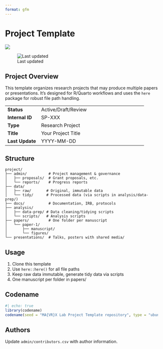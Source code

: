 ```yaml
---
format: gfm
---
```


# Project Template

![](presentations/media/banner.png)

![Last updated](https://img.shields.io/github/last-commit/mavrxlab/project-template.png)

## Project Overview

This template organizes research projects that may produce multiple papers or presentations. It's designed for R/Quarto workflows and uses the `here` package for robust file path handling.

|                    |                                                              |
|--------------------|--------------------------------------------------------------|
| **Status**         | Active/Draft/Review                                           |
| **Internal ID**    | SP-XXX                                                        |
| **Type**           | Research Project                                              |
| **Title**          | Your Project Title                                            |
| **Last Update**    | YYYY-MM-DD                                                    |

## Structure

```
project/
├── admin/          # Project management & governance
│   ├── proposals/  # Grant proposals, etc.
│   └── reports/    # Progress reports
├── data/           
│   ├── raw/       # Original, immutable data
│   └── tidy/      # Processed data (via scripts in analysis/data-prep/)
├── docs/           # Documentation, IRB, protocols
├── analysis/      
│   ├── data-prep/ # Data cleaning/tidying scripts
│   └── scripts/   # Analysis scripts
├── papers/         # One folder per manuscript
│   └── paper-1/
│       ├── manuscript/
│       └── figures/
└── presentations/  # Talks, posters with shared media/
```

## Usage

1. Clone this template
2. Use `here::here()` for all file paths
3. Keep raw data immutable, generate tidy data via scripts
4. One manuscript per folder in papers/

## Codename

```r
#| echo: true
library(codename)
codename(seed = "MA{VR}X Lab Project Template repository", type = "ubuntu")
```

## Authors

Update `admin/contributors.csv` with author information.
